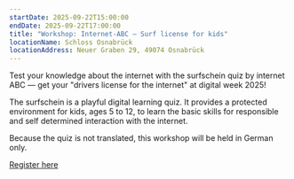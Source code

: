 ```yaml
---
startDate: 2025-09-22T15:00:00
endDate: 2025-09-22T17:00:00
title: "Workshop: Internet-ABC – Surf license for kids"
locationName: Schloss Osnabrück
locationAddress: Neuer Graben 29, 49074 Osnabrück 
---
```


Test your knowledge about the internet with the surfschein quiz by internet ABC — get your "drivers license for the internet" at digital week 2025!

The surfschein is a playful digital learning quiz. It provides a protected environment for kids, ages 5 to 12,
to learn the basic skills for responsible and self determined interaction with the internet.

Because the quiz is not translated, this workshop will be held in German only.

[Register here](https://digitalewoche-osnabrueck.de/veranstaltungen/internet-abc-surfschein-fuer-kids/)